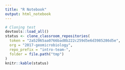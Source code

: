 ```yaml
---
title: "R Notebook"
output: html_notebook
---
```


```r
# Cloning test
devtools::load_all()
status <- clone_classroom_repositories(
  token = "2a52065aa0766bad8b222c259d5e6d3985286d5e",
  org = "2017-geomicrobiology",
  repo_prefix = "intro-team-",
  folder = file.path("tmp")
)
knitr::kable(status)
```
